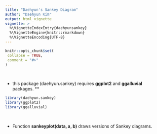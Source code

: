 ```yaml
---
title: "Daehyun's Sankey Diagram"
author: "Daehyun Kim"
output: html_vignette
vignette: >
  %\VignetteIndexEntry{daehyunsankey}
  %\VignetteEngine{knitr::rmarkdown}
  %\VignetteEncoding{UTF-8}
---
```


```r
knitr::opts_chunk$set(
 collapse = TRUE,
 comment = "#>"
)
```

&nbsp; \newline 

* this package (daehyun.sankey) requires **ggplot2** and **ggalluvial** packages. **

```r
library(daehyun.sankey)
library(ggplot2)
library(ggalluvial)
```
&nbsp; \newline 

* Function **sankeyplot(data, a, b)** draws versions of Sankey diagrams.

```r
```
